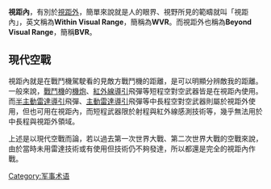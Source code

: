 {{Unreferenced|time=2012-06-07T13:24:46+00:00 }}

'''視距內'''，有別於[[視距外|視距外]]，簡單來說就是人的眼界、視野所見的範疇就叫「視距內」，英文稱為'''Within Visual Range'''，簡稱為'''WVR'''。而視距外也稱為'''Beyond Visual Range'''，簡稱'''BVR'''。

== 現代空戰 ==
視距內就是在戰鬥機駕駛看的見敵方戰鬥機的距離，是可以明顯分辨敵我的距離。一般來說，[[戰鬥機|戰鬥機]]的[[空用槍械|機炮]]、[[紅外線導引|紅外線導引]]飛彈等短程空對空武器皆是在視距內使用。而[[半主動雷達制導|半主動雷達導引]]飛彈、[[主動雷達導引|主動雷達導引]]飛彈等中長程空對空武器則屬於視距外使用，但也可用在視距內，而短程武器限於射程與紅外線感測技術等，幾乎無法用於中長程與視距外領域。

上述是以現代空戰而論，若以過去第一次世界大戰、第二次世界大戰的空戰來說，由於當時未用雷達技術或有使用但技術仍不夠發達，所以都還是完全的視距內作戰。


[[Category:军事术语|Category:军事术语]]